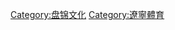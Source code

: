 {{Catnav|頁面分類|各種主題的頁面分類|依中国各省来作的分类|中国各省体育|遼寧體育}}

[[Category:盘锦文化|Category:盘锦文化]]
[[Category:遼寧體育|Category:遼寧體育]]